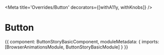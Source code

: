 



<Meta title='Overrides/Button' decorators={[withA11y, withKnobs]} />

# Button

<Preview>
  <Story name='Basic' height='170px'>
    {{
      component: ButtonStoryBasicComponent,
      moduleMetadata: {
        imports: [BrowserAnimationsModule, ButtonStoryBasicModule]
      }
    }}
  </Story>
</Preview>
